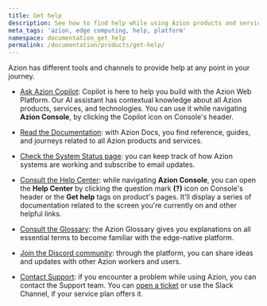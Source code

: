 ```yaml
---
title: Get help
description: See how to find help while using Azion products and services.
meta_tags: 'azion, edge computing, help, platform'
namespace: documentation_get_help
permalink: /documentation/products/get-help/
---
```


Azion has different tools and channels to provide help at any point in your journey.

- [Ask Azion Copilot](https://console.azion.com/copilot): Copilot is here to help you build with the Azion Web Platform. Our AI assistant has contextual knowledge about all Azion products, services, and technologies. You can use it while navigating **Azion Console**, by clicking the Copilot icon on Console's header.

- [Read the Documentation](/en/documentation/): with Azion Docs, you find reference, guides, and journeys related to all Azion products and services.

- [Check the System Status page](https://status.azion.com/): you can keep track of how Azion systems are working and subscribe to email updates.

- [Consult the Help Center](/en/documentation/products/guides/getting-to-know-azion-console/): while navigating **Azion Console**, you can open the **Help Center** by clicking the question mark **(?)** icon on Console's header or the **Get help** tags on product's pages. It’ll display a series of documentation related to the screen you're currently on and other helpful links.

- [Consult the Glossary](/en/documentation/products/azion-glossary/): the Azion Glossary gives you explanations on all essential terms to become familiar with the edge-native platform.

- [Join the Discord community](https://discord.com/invite/Yp9N7RMVZy): through the platform, you can share ideas and updates with other Azion workers and users.

- [Contact Support](/en/documentation/services/support/#service-channels): if you encounter a problem while using Azion, you can contact the Support team. You can [open a ticket](/en/documentation/products/guides/open-tickets/) or use the Slack Channel, if your service plan offers it.




